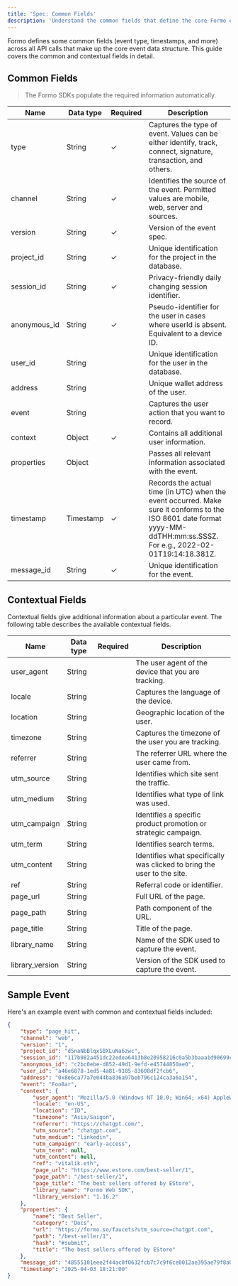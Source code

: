```yaml
---
title: 'Spec: Common Fields'
description: 'Understand the common fields that define the core Formo event data structure.'
---
```


Formo defines some common fields (event type, timestamps, and more) across all API calls that make up the core event data structure. 
This guide covers the common and contextual fields in detail.

## Common Fields

> The Formo SDKs populate the required information automatically.

| Name | Data type | Required | Description |
|------|-----------|----------|-------------|
| type | String | ✓ | Captures the type of event. Values can be either identify, track, connect, signature, transaction, and others. |
| channel | String | ✓ | Identifies the source of the event. Permitted values are mobile, web, server and sources. |
| version | String | ✓ | Version of the event spec. |
| project_id | String | ✓ | Unique identification for the project in the database. |
| session_id | String | ✓ | Privacy-friendly daily changing session identifier. |
| anonymous_id | String | ✓ | Pseudo-identifier for the user in cases where userId is absent. Equivalent to a device ID. |
| user_id | String |  | Unique identification for the user in the database. |
| address | String |  | Unique wallet address of the user. |
| event | String |  | Captures the user action that you want to record. |
| context | Object | ✓ | Contains all additional user information. |
| properties | Object |  | Passes all relevant information associated with the event. |
| timestamp | Timestamp | ✓ | Records the actual time (in UTC) when the event occurred. Make sure it conforms to the ISO 8601 date format yyyy-MM-ddTHH:mm:ss.SSSZ. For e.g., 2022-02-01T19:14:18.381Z. |
| message_id | String | ✓ | Unique identification for the event.|

## Contextual Fields

Contextual fields give additional information about a particular event. The following table describes the available contextual fields.

| Name | Data type | Required | Description |
|------|-----------|----------|-------------|
| user_agent | String |  | The user agent of the device that you are tracking. |
| locale | String |  | Captures the language of the device. |
| location | String |  | Geographic location of the user. |
| timezone | String |  | Captures the timezone of the user you are tracking. |
| referrer | String |  | The referrer URL where the user came from. |
| utm_source | String |  | Identifies which site sent the traffic. |
| utm_medium | String |  | Identifies what type of link was used. |
| utm_campaign | String |  | Identifies a specific product promotion or strategic campaign. |
| utm_term | String |  | Identifies search terms. |
| utm_content | String |  | Identifies what specifically was clicked to bring the user to the site. |
| ref | String |  | Referral code or identifier. |
| page_url | String |  | Full URL of the page. |
| page_path | String |  | Path component of the URL. |
| page_title | String |  | Title of the page. |
| library_name | String |  | Name of the SDK used to capture the event. |
| library_version | String |  | Version of the SDK used to capture the event. |

## Sample Event

Here's an example event with common and contextual fields included:

```json
{
    "type": "page_hit",
    "channel": "web",
    "version": "1",
    "project_id": "d5naNbBlqxSBXLuNa6zwc",
    "session_id": "117b982a451dc22edea6413b8e20958216c0a5b3baaa1d90699c42dbf4e74e33",    
    "anonymous_id": "c2bc0ebe-d852-49d1-9efd-e45744850ae0",
    "user_id": "a46e6878-1ed5-4a81-9185-83608df2fcb6",
    "address": "0x8e6ca77a7e044ba836a97beb796c124ca3a6a154",   
    "event": "FooBar", 
    "context": {
        "user_agent": "Mozilla/5.0 (Windows NT 10.0; Win64; x64) AppleWebKit/537.36 (KHTML, like Gecko) Chrome/132.0.0.0 Safari/537.36",
        "locale": "en-US",
        "location": "ID",
        "timezone": "Asia/Saigon",
        "referrer": "https://chatgpt.com/",
        "utm_source": "chatgpt.com",
        "utm_medium": "linkedin",
        "utm_campaign": "early-access",
        "utm_term": null,
        "utm_content": null,
        "ref": "vitalik.eth",
        "page_url": "https://www.estore.com/best-seller/1",
        "page_path": "/best-seller/1",
        "page_title": "The best sellers offered by EStore",
        "library_name": "Formo Web SDK",
        "library_version": "1.16.2"
    },
    "properties": {
        "name": "Best Seller",
        "category": "Docs",
        "url": "https://formo.so/faucets?utm_source=chatgpt.com",
        "path": "/best-seller/1",
        "hash": "#submit",
        "title": "The best sellers offered by EStore"
    },
    "message_id": "48555101eee2f44ac0f0632fcb7c7c9f6ce0012ae395ae79f8a0d515e4f5e41f",
    "timestamp": "2025-04-03 18:21:00"
}
```